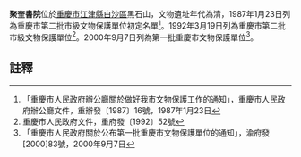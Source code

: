 {{msg:重慶市文物保護單位
|名稱 = 聚奎書院
|編號 = 50
|圖片 = 
|級別 = 3
|分類 = 
|時代 = 清
|地点 = [[江津縣|江津縣]][[白沙區|白沙區]]黑石山
|坐標 = 
|登錄 = 1987年1月23日
}}
{{msg:重慶市文物保護單位
|名稱 = 聚奎書院
|編號 = 55
|圖片 = 
|級別 = 4
|分類 = 
|時代 = 清
|地点 = [[江津縣|江津縣]][[高屋鄉|高屋鄉]]
|坐標 = 
|登錄 = 1992年3月19日
}}
{{msg:重慶市文物保護單位
|名稱 = 聚奎書院
|編號 = 139
|圖片 = 
|級別 = 5
|分類 = 
|時代 = 清代
|地点 = [[江津市|江津市]][[白沙鎮|白沙鎮]]黑石山
|坐標 = 
|登錄 = 2000年9月7日
}}
'''聚奎書院'''位於[[重慶市|重慶市]][[江津縣|江津縣]][[白沙區|白沙區]]黑石山，文物遺址年代為清，1987年1月23日列為重慶市第二批市級文物保護單位初定名單<ref>「重慶市人民政府辦公廳關於做好我市文物保護工作的通知」，重慶市人民政府辦公廳文件，重辦發〔1987〕16號，1987年1月23日</ref>。1992年3月19日列為重慶市第二批市級文物保護單位<ref>重慶市人民政府文件，重府發〔1992〕52號</ref>。2000年9月7日列為第一批重慶市文物保護單位<ref>「重慶市人民政府關於公布第一批重慶市文物保護單位的通知」，渝府發[2000]83號，2000年9月7日</ref>。
== 註釋 ==
{{reflist}}
{{四川园林}}
{{文物保護單位小作品}}